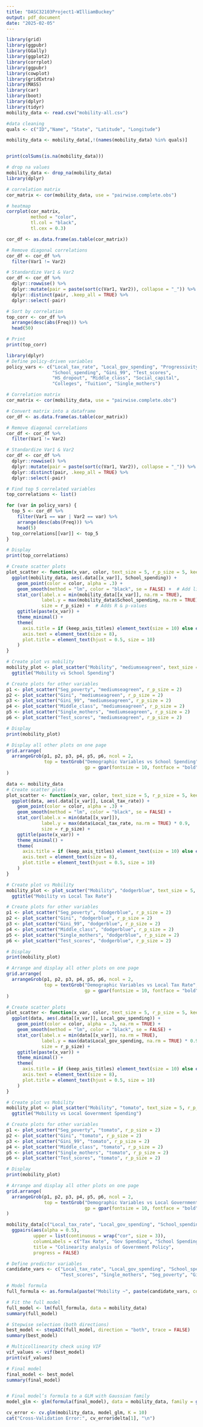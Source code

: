 ```yaml
---
title: "DASC32103Project1-WIlliamBuckey"
output: pdf_document
date: "2025-02-05"
---
```


```r
library(grid)
library(ggpubr)
library(GGally)
library(ggplot2)
library(corrplot)
library(ggpubr)
library(cowplot)
library(gridExtra)
library(MASS) 
library(car) 
library(boot)
library(dplyr)
library(tidyr)
mobility_data <- read.csv("mobility-all.csv")
```

```r
#data cleaning
quals <- c("ID","Name", "State", "Latitude", "Longitude")

mobility_data <- mobility_data[,!(names(mobility_data) %in% quals)]


print(colSums(is.na(mobility_data)))
```

```r
# drop na values
mobility_data <- drop_na(mobility_data)
library(dplyr)

# correlation matrix
cor_matrix <- cor(mobility_data, use = "pairwise.complete.obs")

# heatmap
corrplot(cor_matrix,
         method = "color",  
         tl.col = "black",  
         tl.cex = 0.3)       

cor_df <- as.data.frame(as.table(cor_matrix))

# Remove diagonal correlations
cor_df <- cor_df %>%
  filter(Var1 != Var2)

# Standardize Var1 & Var2
cor_df <- cor_df %>%
  dplyr::rowwise() %>%
  dplyr::mutate(pair = paste(sort(c(Var1, Var2)), collapse = "_")) %>%
  dplyr::distinct(pair, .keep_all = TRUE) %>%
  dplyr::select(-pair)

# Sort by correlation
top_corr <- cor_df %>%
  arrange(desc(abs(Freq))) %>%  
  head(50)  

# Print
print(top_corr)
```

```r
library(dplyr)
# Define policy-driven variables
policy_vars <- c("Local_tax_rate", "Local_gov_spending", "Progressivity", "Gini", 
                 "School_spending", "Gini_99", "Test_scores", 
                 "HS_dropout", "Middle_class", "Social_capital", 
                 "Colleges", "Tuition", "Single_mothers")

# Correlation matrix
cor_matrix <- cor(mobility_data, use = "pairwise.complete.obs")

# Convert matrix into a dataframe
cor_df <- as.data.frame(as.table(cor_matrix))

# Remove diagonal correlations
cor_df <- cor_df %>%
  filter(Var1 != Var2)

# Standardize Var1 & Var2
cor_df <- cor_df %>%
  dplyr::rowwise() %>%
  dplyr::mutate(pair = paste(sort(c(Var1, Var2)), collapse = "_")) %>%  
  dplyr::distinct(pair, .keep_all = TRUE) %>%
  dplyr::select(-pair) 

# Find top 5 correlated variables
top_correlations <- list()

for (var in policy_vars) {
  top_5 <- cor_df %>%
    filter(Var1 == var | Var2 == var) %>% 
    arrange(desc(abs(Freq))) %>% 
    head(5)  
  top_correlations[[var]] <- top_5
}

# Display 
print(top_correlations)
```

```r
# Create scatter plots
plot_scatter <- function(x_var, color, text_size = 5, r_p_size = 5, keep_axis_titles = FALSE) {  
  ggplot(mobility_data, aes(.data[[x_var]], School_spending)) +  
    geom_point(color = color, alpha = .3) + 
    geom_smooth(method = "lm", color = "black", se = FALSE) +  # Add linear regression line
    stat_cor(label.x = min(mobility_data[[x_var]], na.rm = TRUE), 
             label.y = max(mobility_data$School_spending, na.rm = TRUE) * 0.9, 
             size = r_p_size) +  # Adds R & p-values 
    ggtitle(paste(x_var)) + 
    theme_minimal() +
    theme(
      axis.title = if (keep_axis_titles) element_text(size = 10) else element_blank(),  
      axis.text = element_text(size = 8),  
      plot.title = element_text(hjust = 0.5, size = 10) 
    )
}

# Create plot vs mobility
mobility_plot <- plot_scatter("Mobility", "mediumseagreen", text_size = 5, r_p_size = 6, keep_axis_titles = TRUE) +
  ggtitle("Mobility vs School Spending")

# Create plots for other variables 
p1 <- plot_scatter("Seg_poverty", "mediumseagreen", r_p_size = 2)
p2 <- plot_scatter("Gini", "mediumseagreen", r_p_size = 2)
p3 <- plot_scatter("Gini_99", "mediumseagreen", r_p_size = 2)
p4 <- plot_scatter("Middle_class", "mediumseagreen", r_p_size = 2)
p5 <- plot_scatter("Single_mothers", "mediumseagreen", r_p_size = 2)
p6 <- plot_scatter("Test_scores", "mediumseagreen", r_p_size = 2)

# Display 
print(mobility_plot)

# Display all other plots on one page
grid.arrange(
  arrangeGrob(p1, p2, p3, p4, p5, p6, ncol = 2, 
              top = textGrob("Demographic Variables vs School Spending", 
                             gp = gpar(fontsize = 10, fontface = "bold")))
)
```
```r
data <- mobility_data
# Create scatter plots
plot_scatter <- function(x_var, color, text_size = 5, r_p_size = 5, keep_axis_titles = FALSE) {  
  ggplot(data, aes(.data[[x_var]], Local_tax_rate)) + 
    geom_point(color = color, alpha = .3) + 
    geom_smooth(method = "lm", color = "black", se = FALSE) +  
    stat_cor(label.x = min(data[[x_var]]), 
             label.y = max(data$Local_tax_rate, na.rm = TRUE) * 0.9, 
             size = r_p_size) + 
    ggtitle(paste(x_var)) + 
    theme_minimal() +
    theme(
      axis.title = if (keep_axis_titles) element_text(size = 10) else element_blank(), 
      axis.text = element_text(size = 8),  
      plot.title = element_text(hjust = 0.5, size = 10) 
    )
}

# Create plot vs Mobility
mobility_plot <- plot_scatter("Mobility", "dodgerblue", text_size = 5, r_p_size = 6, keep_axis_titles = TRUE) +
  ggtitle("Mobility vs Local Tax Rate")

# Create plots for other variables 
p1 <- plot_scatter("Seg_poverty", "dodgerblue", r_p_size = 2)
p2 <- plot_scatter("Gini", "dodgerblue", r_p_size = 2)
p3 <- plot_scatter("Gini_99", "dodgerblue", r_p_size = 2)
p4 <- plot_scatter("Middle_class", "dodgerblue", r_p_size = 2)
p5 <- plot_scatter("Single_mothers", "dodgerblue", r_p_size = 2)
p6 <- plot_scatter("Test_scores", "dodgerblue", r_p_size = 2)

# Display 
print(mobility_plot)

# Arrange and display all other plots on one page 
grid.arrange(
  arrangeGrob(p1, p2, p3, p4, p5, p6, ncol = 2,  
              top = textGrob("Demographic Variables vs Local Tax Rate", 
                             gp = gpar(fontsize = 10, fontface = "bold")))
)
```

```r
# Create scatter plots
plot_scatter <- function(x_var, color, text_size = 5, r_p_size = 5, keep_axis_titles = FALSE) {  
  ggplot(data, aes(.data[[x_var]], Local_gov_spending)) +  
    geom_point(color = color, alpha = .3, na.rm = TRUE) + 
    geom_smooth(method = "lm", color = "black", se = FALSE) +  
    stat_cor(label.x = min(data[[x_var]], na.rm = TRUE), 
             label.y = max(data$Local_gov_spending, na.rm = TRUE) * 0.9, 
             size = r_p_size) + 
    ggtitle(paste(x_var)) +  
    theme_minimal() +
    theme(
      axis.title = if (keep_axis_titles) element_text(size = 10) else element_blank(),  
      axis.text = element_text(size = 8),  
      plot.title = element_text(hjust = 0.5, size = 10)  
    )
}

# Create plot vs Mobility
mobility_plot <- plot_scatter("Mobility", "tomato", text_size = 5, r_p_size = 6, keep_axis_titles = TRUE) +
  ggtitle("Mobility vs Local Government Spending")

# Create plots for other variables 
p1 <- plot_scatter("Seg_poverty", "tomato", r_p_size = 2)
p2 <- plot_scatter("Gini", "tomato", r_p_size = 2)
p3 <- plot_scatter("Gini_99", "tomato", r_p_size = 2)
p4 <- plot_scatter("Middle_class", "tomato", r_p_size = 2)
p5 <- plot_scatter("Single_mothers", "tomato", r_p_size = 2)
p6 <- plot_scatter("Test_scores", "tomato", r_p_size = 2)

# Display 
print(mobility_plot)

# Arrange and display all other plots on one page 
grid.arrange(
  arrangeGrob(p1, p2, p3, p4, p5, p6, ncol = 2,  
              top = textGrob("Demographic Variables vs Local Government Spending", 
                             gp = gpar(fontsize = 10, fontface = "bold")))
)

```
```r
mobility_data[c("Local_tax_rate", "Local_gov_spending", "School_spending", "Mobility")] %>%
  ggpairs(aes(alpha = 0.5), 
          upper = list(continuous = wrap("cor", size = 3)),
          columnLabels = c("Tax Rate", "Gov Spending", "School Spending", "Mobility"),
          title = "Colinearity analysis of Government Policy",
          progress = FALSE)
```


```r

# Define predictor variables
candidate_vars <- c("Local_tax_rate", "Local_gov_spending", "School_spending", 
                    "Test_scores", "Single_mothers", "Seg_poverty", "Gini_99", "Gini", "Middle_class")

# Model formula
full_formula <- as.formula(paste("Mobility ~", paste(candidate_vars, collapse = " + ")))

# Fit the full model
full_model <- lm(full_formula, data = mobility_data)
summary(full_model)

# Stepwise selection (both directions)
best_model <- stepAIC(full_model, direction = "both", trace = FALSE)
summary(best_model)

# Multicollinearity check using VIF
vif_values <- vif(best_model)
print(vif_values)

# Final model
final_model <- best_model
summary(final_model)


# Final model’s formula to a GLM with Gaussian family
model_glm <- glm(formula(final_model), data = mobility_data, family = gaussian())

cv_error <- cv.glm(mobility_data, model_glm, K = 10)
cat("Cross-Validation Error:", cv_error$delta[1], "\n")
```
